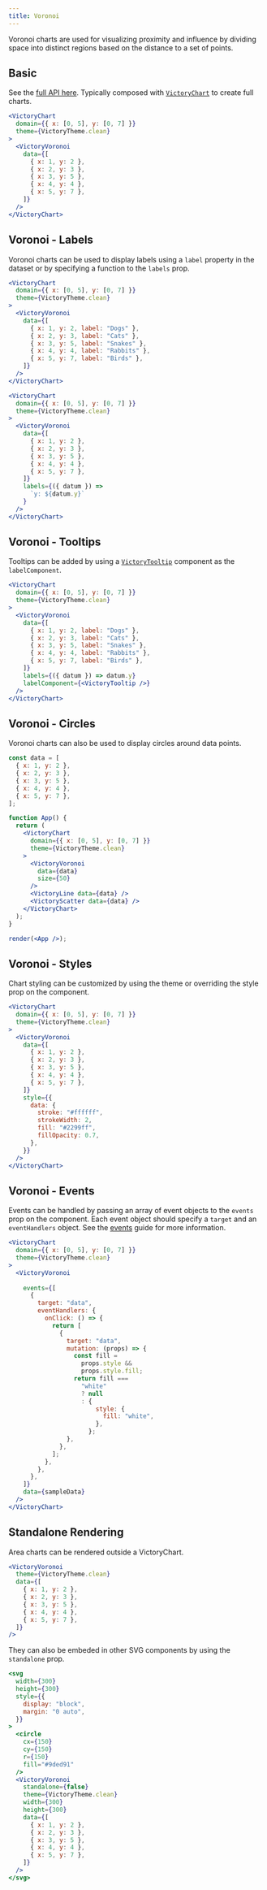 ```yaml
---
title: Voronoi
---
```


Voronoi charts are used for visualizing proximity and influence by dividing space into distinct regions based on the distance to a set of points.

## Basic

See the [full API here](/docs/api/victory-voronoi). Typically composed with [`VictoryChart`](/docs/api/victory-chart) to create full charts.

```jsx live
<VictoryChart
  domain={{ x: [0, 5], y: [0, 7] }}
  theme={VictoryTheme.clean}
>
  <VictoryVoronoi
    data={[
      { x: 1, y: 2 },
      { x: 2, y: 3 },
      { x: 3, y: 5 },
      { x: 4, y: 4 },
      { x: 5, y: 7 },
    ]}
  />
</VictoryChart>
```

## Voronoi - Labels

Voronoi charts can be used to display labels using a `label` property in the dataset or by specifying a function to the `labels` prop.

```jsx live
<VictoryChart
  domain={{ x: [0, 5], y: [0, 7] }}
  theme={VictoryTheme.clean}
>
  <VictoryVoronoi
    data={[
      { x: 1, y: 2, label: "Dogs" },
      { x: 2, y: 3, label: "Cats" },
      { x: 3, y: 5, label: "Snakes" },
      { x: 4, y: 4, label: "Rabbits" },
      { x: 5, y: 7, label: "Birds" },
    ]}
  />
</VictoryChart>
```

```jsx live
<VictoryChart
  domain={{ x: [0, 5], y: [0, 7] }}
  theme={VictoryTheme.clean}
>
  <VictoryVoronoi
    data={[
      { x: 1, y: 2 },
      { x: 2, y: 3 },
      { x: 3, y: 5 },
      { x: 4, y: 4 },
      { x: 5, y: 7 },
    ]}
    labels={({ datum }) =>
      `y: ${datum.y}`
    }
  />
</VictoryChart>
```

## Voronoi - Tooltips

Tooltips can be added by using a [`VictoryTooltip`](/docs/api/victory-tooltip) component as the `labelComponent`.

```jsx live
<VictoryChart
  domain={{ x: [0, 5], y: [0, 7] }}
  theme={VictoryTheme.clean}
>
  <VictoryVoronoi
    data={[
      { x: 1, y: 2, label: "Dogs" },
      { x: 2, y: 3, label: "Cats" },
      { x: 3, y: 5, label: "Snakes" },
      { x: 4, y: 4, label: "Rabbits" },
      { x: 5, y: 7, label: "Birds" },
    ]}
    labels={({ datum }) => datum.y}
    labelComponent={<VictoryTooltip />}
  />
</VictoryChart>
```

## Voronoi - Circles

Voronoi charts can also be used to display circles around data points.

```jsx live noInline
const data = [
  { x: 1, y: 2 },
  { x: 2, y: 3 },
  { x: 3, y: 5 },
  { x: 4, y: 4 },
  { x: 5, y: 7 },
];

function App() {
  return (
    <VictoryChart
      domain={{ x: [0, 5], y: [0, 7] }}
      theme={VictoryTheme.clean}
    >
      <VictoryVoronoi
        data={data}
        size={50}
      />
      <VictoryLine data={data} />
      <VictoryScatter data={data} />
    </VictoryChart>
  );
}

render(<App />);
```

## Voronoi - Styles

Chart styling can be customized by using the theme or overriding the style prop on the component.

```jsx live
<VictoryChart
  domain={{ x: [0, 5], y: [0, 7] }}
  theme={VictoryTheme.clean}
>
  <VictoryVoronoi
    data={[
      { x: 1, y: 2 },
      { x: 2, y: 3 },
      { x: 3, y: 5 },
      { x: 4, y: 4 },
      { x: 5, y: 7 },
    ]}
    style={{
      data: {
        stroke: "#ffffff",
        strokeWidth: 2,
        fill: "#2299ff",
        fillOpacity: 0.7,
      },
    }}
  />
</VictoryChart>
```

## Voronoi - Events

Events can be handled by passing an array of event objects to the `events` prop on the component. Each event object should specify a `target` and an `eventHandlers` object. See the [events](/docs/guides/events) guide for more information.

```jsx live
<VictoryChart
  domain={{ x: [0, 5], y: [0, 7] }}
  theme={VictoryTheme.clean}
>
  <VictoryVoronoi
    
    events={[
      {
        target: "data",
        eventHandlers: {
          onClick: () => {
            return [
              {
                target: "data",
                mutation: (props) => {
                  const fill =
                    props.style &&
                    props.style.fill;
                  return fill ===
                    "white"
                    ? null
                    : {
                        style: {
                          fill: "white",
                        },
                      };
                },
              },
            ];
          },
        },
      },
    ]}
    data={sampleData}
  />
</VictoryChart>
```

## Standalone Rendering

Area charts can be rendered outside a VictoryChart.

```jsx live
<VictoryVoronoi
  theme={VictoryTheme.clean}
  data={[
    { x: 1, y: 2 },
    { x: 2, y: 3 },
    { x: 3, y: 5 },
    { x: 4, y: 4 },
    { x: 5, y: 7 },
  ]}
/>
```

They can also be embeded in other SVG components by using the `standalone` prop.

```jsx live
<svg
  width={300}
  height={300}
  style={{
    display: "block",
    margin: "0 auto",
  }}
>
  <circle
    cx={150}
    cy={150}
    r={150}
    fill="#9ded91"
  />
  <VictoryVoronoi
    standalone={false}
    theme={VictoryTheme.clean}
    width={300}
    height={300}
    data={[
      { x: 1, y: 2 },
      { x: 2, y: 3 },
      { x: 3, y: 5 },
      { x: 4, y: 4 },
      { x: 5, y: 7 },
    ]}
  />
</svg>
```
